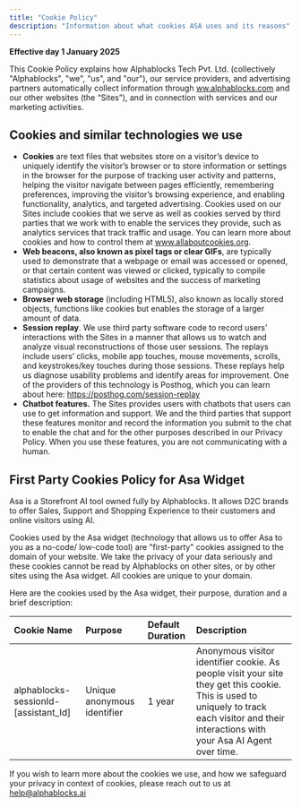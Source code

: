 ```yaml
---
title: "Cookie Policy"
description: "Information about what cookies ASA uses and its reasons"
---
```


**Effective day 1 January 2025**

This Cookie Policy explains how Alphablocks Tech Pvt. Ltd. (collectively "Alphablocks", "we", "us", and "our"), our service providers, and advertising partners automatically collect information through [<u>ww.alphablocks.com</u>](http://ww.alphablocks.com) and our other websites (the “Sites”), and in connection with services and our marketing activities.

## **Cookies and similar technologies we use**

- **Cookies** are text files that websites store on a visitor’s device to uniquely identify the visitor’s browser or to store information or settings in the browser for the purpose of tracking user activity and patterns, helping the visitor navigate between pages efficiently, remembering preferences, improving the visitor’s browsing experience, and enabling functionality, analytics, and targeted advertising. Cookies used on our Sites include cookies that we serve as well as cookies served by third parties that we work with to enable the services they provide, such as analytics services that track traffic and usage. You can learn more about cookies and how to control them at [<u>www.allaboutcookies.org</u>](http://www.allaboutcookies.org).
- **Web beacons, also known as pixel tags or clear GIFs**, are typically used to demonstrate that a webpage or email was accessed or opened, or that certain content was viewed or clicked, typically to compile statistics about usage of websites and the success of marketing campaigns.
- **Browser web storage** (including HTML5), also known as locally stored objects, functions like cookies but enables the storage of a larger amount of data.
- **Session replay**. We use third party software code to record users’ interactions with the Sites in a manner that allows us to watch and analyze visual reconstructions of those user sessions. The replays include users’ clicks, mobile app touches, mouse movements, scrolls, and keystrokes/key touches during those sessions. These replays help us diagnose usability problems and identify areas for improvement. One of the providers of this technology is Posthog, which you can learn about here: [<u>https://posthog.com/session-replay</u>](https://posthog.com/session-replay)
- **Chatbot features.** The Sites provides users with chatbots that users can use to get information and support. We and the third parties that support these features monitor and record the information you submit to the chat to enable the chat and for the other purposes described in our Privacy Policy. When you use these features, you are not communicating with a human.

## **First Party Cookies Policy for Asa Widget**

Asa is a Storefront AI tool owned fully by Alphablocks. It allows D2C brands to offer Sales, Support and Shopping Experience to their customers and online visitors using AI.

Cookies used by the Asa widget (technology that allows us to offer Asa to you as a no-code/ low-code tool) are "first-party" cookies assigned to the domain of your website. We take the privacy of your data seriously and these cookies cannot be read by Alphablocks on other sites, or by other sites using the Asa widget. All cookies are unique to your domain.

Here are the cookies used by the Asa widget, their purpose, duration and a brief description:

| Cookie Name                          | Purpose                     | Default Duration | Description                                                                                                                                                                                  |
| :----------------------------------- | :-------------------------- | :--------------- | :------------------------------------------------------------------------------------------------------------------------------------------------------------------------------------------- |
| alphablocks-sessionId-[assistant_Id] | Unique anonymous identifier | 1 year           | Anonymous visitor identifier cookie. As people visit your site they get this cookie. This is used to uniquely to track each visitor and their interactions with your Asa AI Agent over time. |

If you wish to learn more about the cookies we use, and how we safeguard your privacy in context of cookies, please reach out to us at [<u>help@alphablocks.ai</u>](mailto:help@alphablocks.ai)